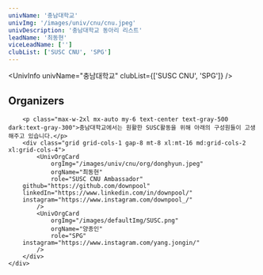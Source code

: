 ```yaml
---
univName: '충남대학교'
univImg: '/images/univ/cnu/cnu.jpeg'
univDescription: '충남대학교 동아리 리스트'
leadName: '최동현'
viceLeadName: ['']
clubList: ['SUSC CNU', 'SPG']
---
```




<UnivInfo
	univName="충남대학교"
	clubList={['SUSC CNU', 'SPG']}
/>

<section class="bg-white dark:bg-gray-900">
	<div class="container px-6 py-10 mx-auto">
		<h1 class="text-2xl font-semibold text-center text-gray-800 capitalize lg:text-3xl dark:text-white">Organizers</h1>

		<p class="max-w-2xl mx-auto my-6 text-center text-gray-500 dark:text-gray-300">충남대학교에서는 원활한 SUSC활동을 위해 아래의 구성원들이 고생해주고 있습니다.</p>
		<div class="grid grid-cols-1 gap-8 mt-8 xl:mt-16 md:grid-cols-2 xl:grid-cols-4">
			<UnivOrgCard 
				orgImg="/images/univ/cnu/org/donghyun.jpeg"
				orgName="최동현"
				role="SUSC CNU Ambassador"
        github="https://github.com/downpool"
        linkedIn="https://www.linkedin.com/in/downpool/"
        instagram="https://www.instagram.com/downpool_/"
			/>
			<UnivOrgCard 
				orgImg="/images/defaultImg/SUSC.png"
				orgName="양종인"
				role="SPG"
        instagram="https://www.instagram.com/yang.jongin/"
			/>
		</div>
	</div>
</section>
